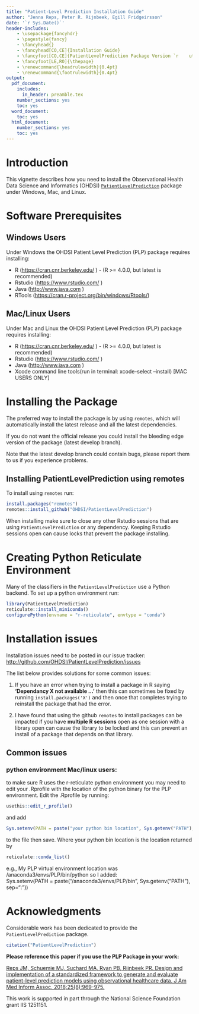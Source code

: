 ```yaml
---
title: "Patient-Level Prediction Installation Guide"
author: "Jenna Reps, Peter R. Rijnbeek, Egill Fridgeirsson"
date: '`r Sys.Date()`'
header-includes:
    - \usepackage{fancyhdr}
    - \pagestyle{fancy}
    - \fancyhead{}
    - \fancyhead[CO,CE]{Installation Guide}
    - \fancyfoot[CO,CE]{PatientLevelPrediction Package Version `r    utils::packageVersion("PatientLevelPrediction")`}
    - \fancyfoot[LE,RO]{\thepage}
    - \renewcommand{\headrulewidth}{0.4pt}
    - \renewcommand{\footrulewidth}{0.4pt}
output:
  pdf_document:
    includes:
      in_header: preamble.tex
    number_sections: yes
    toc: yes
  word_document:
    toc: yes
  html_document:
    number_sections: yes
    toc: yes
---
```


```{=html}
<!--
%\VignetteEngine{knitr::knitr}
%\VignetteIndexEntry{Installation guide}
-->
```
# Introduction

This vignette describes how you need to install the Observational Health Data Science and Informatics (OHDSI) [`PatientLevelPrediction`](http://github.com/OHDSI/PatientLevelPrediction) package under Windows, Mac, and Linux.

# Software Prerequisites

## Windows Users

Under Windows the OHDSI Patient Level Prediction (PLP) package requires installing:

-   R (<https://cran.cnr.berkeley.edu/> ) - (R \>= 4.0.0, but latest is recommended)
-   Rstudio (<https://www.rstudio.com/> )
-   Java (<http://www.java.com> )
-   RTools (<https://cran.r-project.org/bin/windows/Rtools/>)

## Mac/Linux Users

Under Mac and Linux the OHDSI Patient Level Prediction (PLP) package requires installing:

-   R (<https://cran.cnr.berkeley.edu/> ) - (R \>= 4.0.0, but latest is recommended)
-   Rstudio (<https://www.rstudio.com/> )
-   Java (<http://www.java.com> )
-   Xcode command line tools(run in terminal: xcode-select --install) [MAC USERS ONLY]

# Installing the Package

The preferred way to install the package is by using `remotes`, which will automatically install the latest release and all the latest dependencies.

If you do not want the official release you could install the bleeding edge version of the package (latest develop branch).

Note that the latest develop branch could contain bugs, please report them to us if you experience problems.

## Installing PatientLevelPrediction using remotes

To install using `remotes` run:

```r
install.packages("remotes")
remotes::install_github("OHDSI/PatientLevelPrediction")
```

When installing make sure to close any other Rstudio sessions that are using `PatientLevelPrediction` or any dependency. Keeping Rstudio sessions open can cause locks that prevent the package installing.

# Creating Python Reticulate Environment

Many of the classifiers in the `PatientLevelPrediction` use a Python backend. To set up a python environment run:

```r
library(PatientLevelPrediction)
reticulate::install_miniconda()
configurePython(envname = "r-reticulate", envtype = "conda")
```

# Installation issues

Installation issues need to be posted in our issue tracker: <http://github.com/OHDSI/PatientLevelPrediction/issues>

The list below provides solutions for some common issues:

1.  If you have an error when trying to install a package in R saying **'Dependancy X not available ...'** then this can sometimes be fixed by running `install.packages('X')` and then once that completes trying to reinstall the package that had the error.

2.  I have found that using the github `remotes` to install packages can be impacted if you have **multiple R sessions** open as one session with a library open can cause the library to be locked and this can prevent an install of a package that depends on that library.

## Common issues

### python environment Mac/linux users:

to make sure R uses the r-reticulate python environment you may need to edit your .Rprofile with the location of the python binary for the PLP environment. Edit the .Rprofile by running:

```r
usethis::edit_r_profile()
```

and add

```r
Sys.setenv(PATH = paste("your python bin location", Sys.getenv("PATH"), sep = ":"))
```

to the file then save. Where your python bin location is the location returned by

```r
reticulate::conda_list()
```

e.g., My PLP virtual environment location was /anaconda3/envs/PLP/bin/python so I added:\
Sys.setenv(PATH = paste("/anaconda3/envs/PLP/bin", Sys.getenv("PATH"), sep=":"))

# Acknowledgments

Considerable work has been dedicated to provide the `PatientLevelPrediction` package.

```r
citation("PatientLevelPrediction")
```

**Please reference this paper if you use the PLP Package in your work:**

[Reps JM, Schuemie MJ, Suchard MA, Ryan PB, Rijnbeek PR. Design and implementation of a standardized framework to generate and evaluate patient-level prediction models using observational healthcare data. J Am Med Inform Assoc. 2018;25(8):969-975.](http://dx.doi.org/10.1093/jamia/ocy032)

This work is supported in part through the National Science Foundation grant IIS 1251151.
